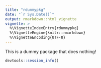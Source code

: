 ```yaml
---
title: "rdummypkg"
date: "`r Sys.Date()`"
output: rmarkdown::html_vignette
vignette: >
  %\VignetteIndexEntry{rdummypkg}
  %\VignetteEngine{knitr::rmarkdown}
  %\VignetteEncoding{UTF-8}
---
```


This is a dummy package that does nothing! 

```r
devtools::session_info()
```

